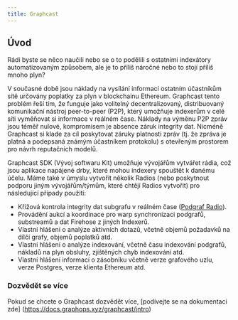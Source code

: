 ```yaml
---
title: Graphcast
---
```


## Úvod

Rádi byste se něco naučili nebo se o to podělili s ostatními indexátory automatizovaným způsobem, ale je to příliš náročné nebo to stojí příliš mnoho plyn?

V současné době jsou náklady na vysílání informací ostatním účastníkům sítě určovány poplatky za plyn v blockchainu Ethereum. Graphcast tento problém řeší tím, že funguje jako volitelný decentralizovaný, distribuovaný komunikační nástroj peer-to-peer (P2P), který umožňuje indexerům v celé síti vyměňovat si informace v reálném čase. Náklady na výměnu P2P zpráv jsou téměř nulové, kompromisem je absence záruk integrity dat. Nicméně Graphcast si klade za cíl poskytovat záruky platnosti zpráv (tj. že zpráva je platná a podepsaná známým účastníkem protokolu) s otevřeným prostorem pro návrh reputačních modelů.

Graphcast SDK (Vývoj softwaru Kit) umožňuje vývojářům vytvářet rádia, což jsou aplikace napájené drby, které mohou indexery spouštět k danému účelu. Máme také v úmyslu vytvořit několik Radios (nebo poskytnout podporu jiným vývojářům/týmům, které chtějí Radios vytvořit) pro následující případy použití:

- Křížová kontrola integrity dat subgrafu v reálném čase ([Podgraf Radio](https://docs.graphops.xyz/graphcast/radios/subgraph-radio/intro)).
- Provádění aukcí a koordinace pro warp synchronizaci podgrafů, substreamů a dat Firehose z jiných Indexerů.
- Vlastní hlášení o analýze aktivních dotazů, včetně objemů požadavků na dílčí grafy, objemů poplatků atd.
- Vlastní hlášení o analýze indexování, včetně času indexování podgrafů, nákladů na plyn obsluhy, zjištěných chyb indexování atd.
- Vlastní hlášení informací o zásobníku včetně verze grafového uzlu, verze Postgres, verze klienta Ethereum atd.

### Dozvědět se více

Pokud se chcete o Graphcast dozvědět více, [podívejte se na dokumentaci zde] (https://docs.graphops.xyz/graphcast/intro)
